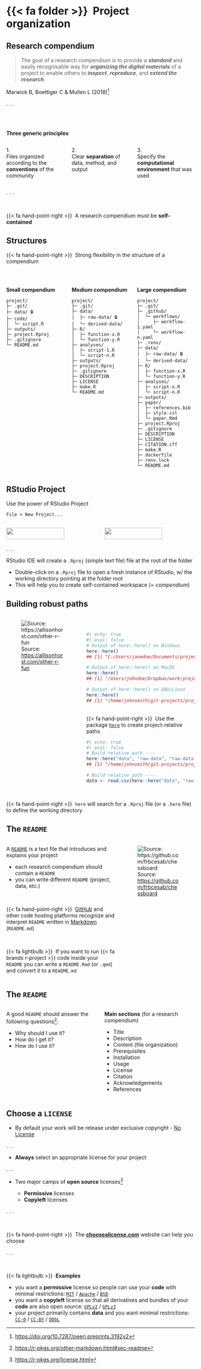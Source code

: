 # {{< fa folder >}} &nbsp;Project organization

## Research compendium

> The goal of a research compendium is to provide a ***standard*** and easily 
recognisable way for ***organizing the digital materials*** of a project to enable 
others to ***inspect***, ***reproduce***, and ***extend the research***.

::: {.citation}
Marwick B, Boettiger C & Mullen L (2018)[^marwick] 
:::

. . .

<br><br>

::: {.center}
**Three  generic  principles**
:::

:::: { .columns }
::: { .column .center width="33%"}
1.<br>
Files organized according to the **conventions** of the community
:::
::: { .column .center width="33%"}
2.<br>
Clear **separation** of data, method, and output
:::
::: { .column .center width="33%"}
3.<br>
Specify the **computational environment** that was used
:::
::::

. . .

<br>

{{< fa hand-point-right >}} &nbsp;A research compendium must be **self-contained**

[^marwick]: <https://doi.org/10.7287/peerj.preprints.3192v2>


## Structures

{{< fa hand-point-right >}} &nbsp;Strong flexibility in the structure of a compendium

<br>

:::: { .columns }
::: { .column width="33%"}
**Small compendium**

```
project/
├─ .git/
├─ data/ 🔒
├─ code/
│  └─ script.R
├─ outputs/
├─ project.Rproj
├─ .gitignore
└─ README.md
```
:::

::: { .column width="33%"}
**Medium compendium**

```
project/
├─ .git/
├─ data/
│  ├─ raw-data/ 🔒
│  └─ derived-data/
├─ R/
│  ├─ function-x.R
│  └─ function-y.R
├─ analyses/
│  ├─ script-1.R
│  └─ script-n.R
├─ outputs/
├─ project.Rproj
├─ .gitignore
├─ DESCRIPTION
├─ LICENSE
├─ make.R
└─ README.md
```
:::

::: { .column width="33%"}
**Large compendium**

```
project/
├─ .git/
├─ .github/
│  └─ workflows/
│     ├─ workflow-1.yaml
│     └─ workflow-n.yaml
├─ .renv/
├─ data/
│  ├─ raw-data/ 🔒
│  └─ derived-data/
├─ R/
│  ├─ function-x.R
│  └─ function-y.R
├─ analyses/
│  ├─ script-x.R
│  └─ script-n.R
├─ outputs/
├─ paper/
│  ├─ references.bib
│  ├─ style.csl
│  └─ paper.Rmd
├─ project.Rproj
├─ .gitignore
├─ DESCRIPTION
├─ LICENSE
├─ CITATION.cff
├─ make.R
├─ dockerfile
├─ renv.lock
└─ README.md
```
:::
::::


## RStudio Project

Use the power of RStudio Project

```
File > New Project...
```

:::: { .columns }
::: { .column width="50%"}
![](img/rstudio-project.png){width="80%" fig-align="left"}
:::

::: { .column width="50%"}
![](img/rstudio-newproject.png){width="80%" fig-align="left"}
:::
::::

. . .

RStudio IDE will create a `.Rproj` (simple text file) file at the root of the folder

- Double-click on a `.Rproj` file to open a fresh instance of RStudio, w/ the working directory pointing at the folder root
- This will help you to create self-contained workspace (= _compendium_)


## Building robust paths

::::{ .columns }
:::{.column width="40%"}
![Source: <https://allisonhorst.com/other-r-fun>](img/here.png)
:::

:::{.column width="60%"}

<br>

```r
#| echo: true
#| eval: false
# Output of here::here() on Windows
here::here()
## [1] "C:/Users/janedoe/Documents/project"

# Output of here::here() on MacOS
here::here()
## [1] "/Users/johndoe/Dropbox/work/project"

# Output of here::here() on GNU/Linux
here::here()
## [1] "/home/johnsmith/git-projects/project"
```

<br>
{{< fa hand-point-right >}} &nbsp;Use the package [`here`](https://here.r-lib.org/) to create project-relative paths

```r
#| echo: true
#| eval: false
# Build relative path ----
here::here("data", "raw-data", "raw-data-1.csv")
## [1] "/home/johnsmith/git-projects/project/data/raw-data/raw-data-1.csv"

# Build relative path ----
data <- read.csv(here::here("data", "raw-data", "raw-data-1.csv"))
```
:::
::::


<br>
{{< fa hand-point-right >}} &nbsp;`here` will search for a `.Rproj` file (or a `.here` file) to define the working directory


## The `README`


::::{.columns}
:::{.column width="60%"}
A [`README`](https://en.wikipedia.org/wiki/README) is a text file that introduces and explains your project

- each research compendium should contain a `README`
- you can write different `README` (project, data, etc.)

<br>

{{< fa hand-point-right >}} &nbsp;[GitHub](https://github.com/) and other code hosting 
platforms recognize and interpret `README` written in [Markdown](https://docs.github.com/en/get-started/writing-on-github/getting-started-with-writing-and-formatting-on-github/basic-writing-and-formatting-syntax) 
(`README.md`)

<br>

{{< fa lightbulb >}} &nbsp;If you want to run {{< fa brands r-project >}} code inside your `README`
you can write a `README.Rmd` (or `.qmd`) and convert it to a `README.md`
:::
:::{.column width="40%"}
![Source: <https://github.com/frbcesab/chessboard>](img/readme-github.png)
:::
::::


## The `README`

::::{.columns}
:::{.column width="50%"}
A good `README` should answer the following questions[^rpkg]:

- Why should I use it?
- How do I get it?
- How do I use it?
:::
:::{.column width="50%"}
**Main sections** (for a research compendium)

- Title
- Description
- Content (file organization)
- Prerequisites
- Installation
- Usage
- License
- Citation
- Acknowledgements
- References
:::
::::

[^rpkg]: <https://r-pkgs.org/other-markdown.html#sec-readme>


## Choose a `LICENSE`

- By default your work will be release under exclusive copyright - [No License](https://choosealicense.com/no-permission/)

. . .

- **Always** select an appropriate license for your project

. . .

- Two major camps of **open source** licenses[^license]

  - **Permissive** licenses
  - **Copyleft** licenses

. . . 

<br>

{{< fa hand-point-right >}} &nbsp;The [**choosealicense.com**](http://choosealicense.com/) website can help you choose


. . .


<br>

{{< fa lightbulb >}} &nbsp;**Examples**

  - you want a **permissive** license so people can use your **code** with minimal restrictions: [`MIT`](https://choosealicense.com/licenses/mit/) / [`Apache`](https://choosealicense.com/licenses/apache-2.0/) / [`BSD`](https://choosealicense.com/licenses/bsd-3-clause-clear/)
  - you want a **copyleft** license so that all derivatives and bundles of your **code** are also open source: [`GPLv2`](https://choosealicense.com/licenses/gpl-2.0/) / [`GPLv3`](https://choosealicense.com/licenses/gpl-3.0/)
  - your project primarily contains **data** and you want minimal restrictions: [`CC-0`](https://choosealicense.com/licenses/cc0-1.0/) / [`CC-BY`](https://choosealicense.com/licenses/cc-by-4.0/) / [`ODbL`](https://opendatacommons.org/licenses/odbl/)

[^license]: <https://r-pkgs.org/license.html>
